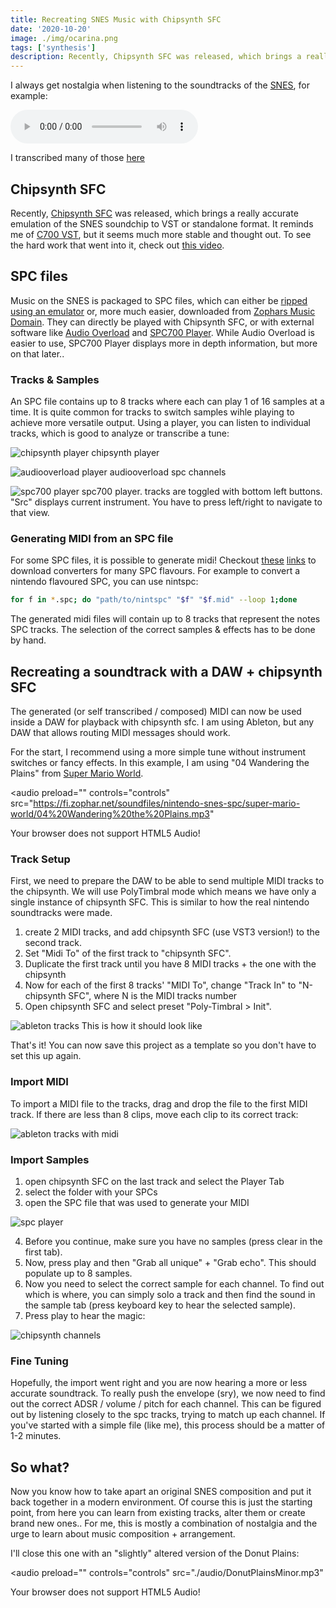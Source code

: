 ```yaml
---
title: Recreating SNES Music with Chipsynth SFC
date: '2020-10-20'
image: ./img/ocarina.png
tags: ['synthesis']
description: Recently, Chipsynth SFC was released, which brings a really accurate emulation of the SNES soundchip to VST or standalone format. Let's play around with it.
---
```


I always get nostalgia when listening to the soundtracks of the [SNES](https://en.wikipedia.org/wiki/Super_Nintendo_Entertainment_System), for example:

<audio preload="" id="audio1" controls="controls" src="https://fi.zophar.net/soundfiles/nintendo-snes-spc/legend-of-zelda-the-a-link-to-the-past/02%20Beginning%20of%20the%20Journey.mp3">Your browser does not support HTML5 Audio!</audio>

I transcribed many of those [here](https://musescore.com/user/27655463/sheetmusic)

## Chipsynth SFC

Recently, [Chipsynth SFC](https://www.plogue.com/products/chipsynth-sfc.html) was released, which brings a really accurate emulation of the SNES soundchip to VST or standalone format.
It reminds me of [C700 VST](http://picopicose.com/software.html), but it seems much more stable and thought out.
To see the hard work that went into it, check out [this video](https://www.youtube.com/watch?v=V3yWXVAZgO0).

## SPC files

Music on the SNES is packaged to SPC files, which can either be [ripped using an emulator](https://www.smwcentral.net/?p=viewthread&t=86807) or, more much easier, downloaded from [Zophars Music Domain](https://www.zophar.net/music/nintendo-snes-spc).
They can directly be played with Chipsynth SFC, or with external software like [Audio Overload](https://www.bannister.org/software/ao.htm) and [SPC700 Player](https://www.smwcentral.net/?p=section&a=details&id=15205).
While Audio Overload is easier to use, SPC700 Player displays more in depth information, but more on that later..

### Tracks & Samples

An SPC file contains up to 8 tracks where each can play 1 of 16 samples at a time.
It is quite common for tracks to switch samples wihle playing to achieve more versatile output.
Using a player, you can listen to individual tracks, which is good to analyze or transcribe a tune:

![chipsynth player](./img/spc/chipsynth_player.png)
chipsynth player

<div style={{display:'none'}}>
  
![audiooverload player](./img/spc/audiooverload_player.png)
audiooverload spc channels

![spc700 player](./img/spc/spc700_player.png)
spc700 player. tracks are toggled with bottom left buttons. "Src" displays current instrument. You have to press left/right to navigate to that view.

</div>

### Generating MIDI from an SPC file

For some SPC files, it is possible to generate midi! Checkout [these](https://github.com/loveemu/spc_converters_legacy) [links](https://code.google.com/archive/p/loveemu/downloads?page=3) to download converters for many SPC flavours.
For example to convert a nintendo flavoured SPC, you can use nintspc:

```bash
for f in *.spc; do "path/to/nintspc" "$f" "$f.mid" --loop 1;done
```

The generated midi files will contain up to 8 tracks that represent the notes SPC tracks.
The selection of the correct samples & effects has to be done by hand.

## Recreating a soundtrack with a DAW + chipsynth SFC

The generated (or self transcribed / composed) MIDI can now be used inside a DAW for playback with chipsynth sfc.
I am using Ableton, but any DAW that allows routing MIDI messages should work.

For the start, I recommend using a more simple tune without instrument switches or fancy effects.
In this example, I am using "04 Wandering the Plains" from [Super Mario World](https://www.zophar.net/music/nintendo-snes-spc/super-mario-world).

<audio
  preload=""
  controls="controls"
  src="https://fi.zophar.net/soundfiles/nintendo-snes-spc/super-mario-world/04%20Wandering%20the%20Plains.mp3"
>
  Your browser does not support HTML5 Audio!
</audio>

### Track Setup

First, we need to prepare the DAW to be able to send multiple MIDI tracks to the chipsynth.
We will use PolyTimbral mode which means we have only a single instance of chipsynth SFC.
This is similar to how the real nintendo soundtracks were made.

1. create 2 MIDI tracks, and add chipsynth SFC (use VST3 version!) to the second track.
2. Set "Midi To" of the first track to "chipsynth SFC".
3. Duplicate the first track until you have 8 MIDI tracks + the one with the chipsynth
4. Now for each of the first 8 tracks' "MIDI To", change "Track In" to "N-chipsynth SFC", where N is the MIDI tracks number
5. Open chipsynth SFC and select preset "Poly-Timbral > Init".

![ableton tracks](./img/spc/abletontracks.png)
This is how it should look like

That's it! You can now save this project as a template so you don't have to set this up again.

### Import MIDI

To import a MIDI file to the tracks, drag and drop the file to the first MIDI track.
If there are less than 8 clips, move each clip to its correct track:

![ableton tracks with midi](./img/spc/abletontrackswithmidi.png)

### Import Samples

1. open chipsynth SFC on the last track and select the Player Tab
2. select the folder with your SPCs
3. open the SPC file that was used to generate your MIDI

![spc player](./img/spc/spcplayer.png)

4. Before you continue, make sure you have no samples (press clear in the first tab).
5. Now, press play and then "Grab all unique" + "Grab echo". This should populate up to 8 samples. 
6. Now you need to select the correct sample for each channel. To find out which is where, you can simply solo a track and then find the sound in the sample tab (press keyboard key to hear the selected sample).
7. Press play to hear the magic:

![chipsynth channels](./img/spc/chipsynth_channels.png)

### Fine Tuning

Hopefully, the import went right and you are now hearing a more or less accurate soundtrack.
To really push the envelope (sry), we now need to find out the correct ADSR / volume / pitch for each channel.
This can be figured out by listening closely to the spc tracks, trying to match up each channel.
If you've started with a simple file (like me), this process should be a matter of 1-2 minutes.

## So what?

Now you know how to take apart an original SNES composition and put it back together in a modern environment.
Of course this is just the starting point, from here you can learn from existing tracks, alter them or create brand new ones..
For me, this is mostly a combination of nostalgia and the urge to learn about music composition + arrangement.

I'll close this one with an "slightly" altered version of the Donut Plains:


<audio
  preload=""
  controls="controls"
  src="./audio/DonutPlainsMinor.mp3"
>
  Your browser does not support HTML5 Audio!
</audio>